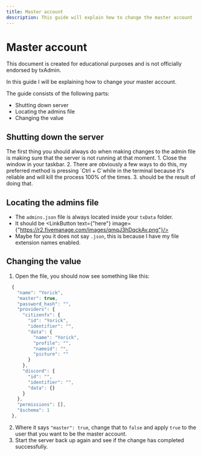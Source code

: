```yaml
---
title: Master account
description: This guide will explain how to change the master account
---
```



# Master account

<Callout>
This document is created for educational purposes and is not officially endorsed by txAdmin.
</Callout>

In this guide I will be explaining how to change your master account.

The guide consists of the following parts:

- Shutting down server
- Locating the admins file
- Changing the value

## Shutting down the server

<Callout>
The first thing you should always do when making changes to the admin file is making sure that the server is not running at that moment.
</Callout>

<Steps>
1. Close the <LinkButton text={"FXServer.exe"} image={"https://r2.fivemanage.com/images/e4MQZEzyaQ1t.png"}/> window in your taskbar.
2. There are obviously a few ways to do this, my preferred method is pressing `Ctrl + C`while in the terminal because it's reliable and will kill the process 100% of the times.
3. <LinkButton text={"this"} image={"https://r2.fivemanage.com/images/jbo6lsWrMYtk.png"}/> should be the result of doing that.

## Locating the admins file

- The `admins.json` file is always located inside your `txData` folder.
- It should be <LinkButton text={"here"} image={"https://r2.fivemanage.com/images/qmqJ3hDqckAv.png"}/>
- Maybe for you it does not say `.json`, this is because I have my file extension names enabled.

## Changing the value
1. Open the file, you should now see something like this:

```js
  {
    "name": "Yorick",
    "master": true,
    "password_hash": "",
    "providers": {
      "citizenfx": {
        "id": "Yorick",
        "identifier": "",
        "data": {
          "name": "Yorick",
          "profile": "",
          "nameid": "",
          "picture": ""
        }
      },
      "discord": {
        "id": "",
        "identifier": "",
        "data": {}
      }
    },
    "permissions": [],
    "$schema": 1
  },
```
2. Where it says `"master": true`, change that to `false` and apply `true` to the user that you want to be the master account.
3. Start the server back up again and see if the change has completed successfully.
</Steps>